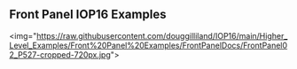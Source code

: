 == Front Panel IOP16 Examples ==

<img="https://raw.githubusercontent.com/douggilliland/IOP16/main/Higher_Level_Examples/Front%20Panel%20Examples/FrontPanelDocs/FrontPanel02_P527-cropped-720px.jpg"></img>
